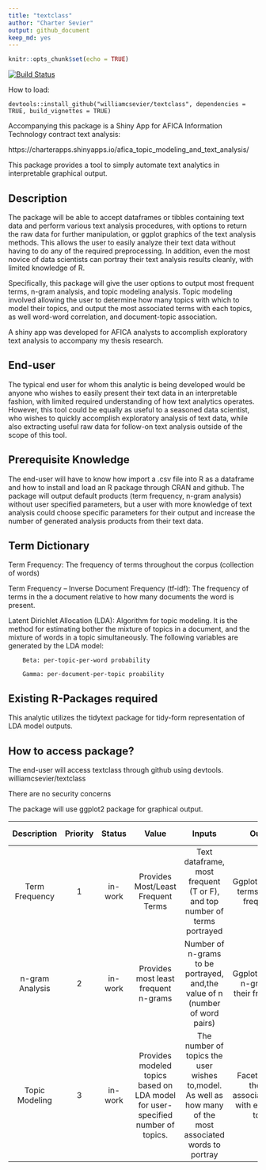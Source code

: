 ```yaml
---
title: "textclass"
author: "Charter Sevier"
output: github_document
keep_md: yes
---
```


```r
knitr::opts_chunk$set(echo = TRUE)
```
[![Build Status](https://travis-ci.org/hadley/devtools.svg?branch=master)](https://travis-ci.org/williamcsevier/textclass.svg?branch=master)

How to load:

`devtools::install_github("williamcsevier/textclass", dependencies = TRUE, build_vignettes = TRUE)`

Accompanying this package is a Shiny App for AFICA Information Technology contract text analysis:

https://charterapps.shinyapps.io/afica_topic_modeling_and_text_analysis/


This package provides a tool to simply automate text analytics in interpretable graphical output.

## Description

The package will be able to accept dataframes or tibbles containing text data and perform various text analysis procedures, with options to return the raw data for further manipulation, or ggplot graphics of the text analysis methods. This allows the user to easily analyze their text data without having to do any of the required preprocessing. In addition, even the most novice of data scientists can portray their text analysis results cleanly, with limited knowledge of R. 

Specifically, this package will give the user options to output most frequent terms, n-gram analysis, and topic modeling analysis. Topic modeling involved allowing the user to determine how many topics with which to model their topics, and output the most associated terms with each topics, as well word-word correlation, and document-topic association. 

A shiny app was developed for AFICA analysts to accomplish exploratory text analysis to accompany my thesis research. 

## End-user

The typical end user for whom this analytic is being developed would be anyone who wishes to easily present their text data in an interpretable fashion, with limited required understanding of how text analytics operates. However, this tool could be equally as useful to a seasoned data scientist, who wishes to quickly accomplish exploratory analysis of text data, while also extracting useful raw data for follow-on text analysis outside of the scope of this tool. 

## Prerequisite Knowledge

The end-user will have to know how import a .csv file into R as a dataframe and how to install and load an R package through CRAN and github. The package will output default products (term frequency, n-gram analysis) without user specified parameters, but a user with more knowledge of text analysis could choose specific parameters for their output and increase the number of generated analysis products from their text data. 

## Term Dictionary
Term Frequency: The frequency of terms throughout the corpus (collection of words)

Term Frequency – Inverse Document Frequency (tf-idf): The frequency of terms in the a document relative to how many documents the word is present.

Latent Dirichlet Allocation (LDA): Algorithm for topic modeling. It is the method for estimating bother the mixture of topics in a document, and the mixture of words in a topic simultaneously. The following variables are generated by the LDA model:

		Beta: per-topic-per-word probability
		
		Gamma: per-document-per-topic proability

## Existing R-Packages required

This analytic utilizes the tidytext package for tidy-form representation of LDA model outputs. 

## How to access package?

The end-user will access textclass through github using devtools. williamcsevier/textclass

There are no security concerns

The package will use ggplot2 package for graphical output.

|   Description   | Priority |  Status |                                      Value                                      |                                                   Inputs                                                   |                               Outputs                              |                                      Application                                      | Achievable? | Current Version? |
|:---------------:|:--------:|:-------:|:-------------------------------------------------------------------------------:|:----------------------------------------------------------------------------------------------------------:|:------------------------------------------------------------------:|:-------------------------------------------------------------------------------------:|:-----------:|:----------------:|
| Term Frequency  | 1        | in-work | Provides Most/Least Frequent Terms                                              | Text dataframe, most frequent (T or F), and top number of terms portrayed                                  | Ggplot bar plot of terms and their frequencies                     | Analysis of most frequent terms in corpus                                             | Yes         | Yes              |
| n-gram Analysis | 2        | in-work | Provides most least frequent n-grams                                            | Number of n-grams to be portrayed, and,the value of n (number of word pairs)                               | Ggplot bar plot of n-grams and their frequencies                   | Analysis of frequencies in which words are used in conjunction.                       | Yes         | Yes              |
| Topic Modeling  | 3        | in-work | Provides modeled topics based on LDA model for user-specified number of topics. | The number of topics the user wishes to,model. As well as how many of the most associated words to portray | Facet ggplot of the most associated,words with each of the topics. | Facilitate interpretation of the modeled topics based on their most associated words. | Yes         | Yes              |
